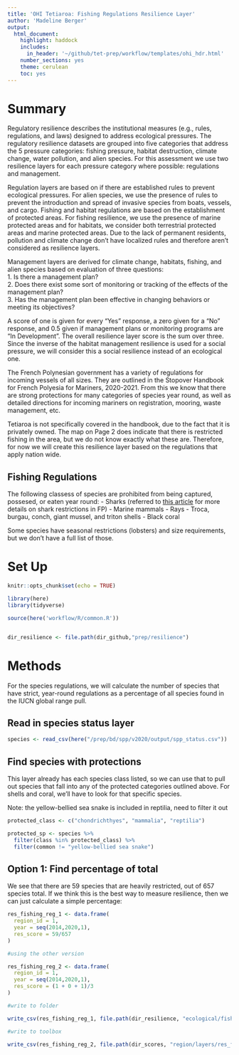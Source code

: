 ```yaml
---
title: 'OHI Tetiaroa: Fishing Regulations Resilience Layer'
author: 'Madeline Berger'
output:
  html_document:
    highlight: haddock
    includes:
      in_header: '~/github/tet-prep/workflow/templates/ohi_hdr.html' 
    number_sections: yes
    theme: cerulean
    toc: yes
---
```

# Summary 

Regulatory resilience describes the institutional measures (e.g., rules, regulations, and laws) designed to address ecological pressures. The regulatory resilience datasets are grouped into five categories that address the 5 pressure categories: fishing pressure, habitat destruction, climate change, water pollution, and alien species. For this assessment we use two resilience layers for each pressure category where possible: regulations and management.  

Regulation layers are based on if there are established rules to prevent ecological pressures. For alien species, we use the presence of rules to prevent the introduction and spread of invasive species from boats, vessels, and cargo. Fishing and habitat regulations are based on the establishment of protected areas. For fishing resilience, we use the presence of marine protected areas and for habitats, we consider both terrestrial protected areas and marine protected areas. Due to the lack of permanent residents, pollution and climate change don't have localized rules and therefore aren't considered as resilience layers.

Management layers are derived for climate change, habitats, fishing, and alien species based on evaluation of three questions:   
 1. Is there a management plan?    
 2. Does there exist some sort of monitoring or tracking of the effects of the management plan?   
 3. Has the management plan been effective in changing behaviors or meeting its objectives?   
 
A score of one is given for every "Yes" response, a zero given for a "No" response, and 0.5 given if management plans or monitoring programs are "In Development". The overall resilience layer score is the sum over three. Since the inverse of the habitat management resilience is used for a social pressure, we will consider this a social resilience instead of an ecological one.    

The French Polynesian government has a variety of regulations for incoming vessels of all sizes. They are outlined in the 
Stopover Handbook for French Polyesia for Mariners, 2020-2021. From this we know that there are strong protections for many categories of species year round, as well as detailed directions for incoming mariners on registration, mooring, waste management, etc. 

Tetiaroa is not specifically covered in the handbook, due to the fact that it is privately owned. The map on Page 2 does indicate that there is restricted fishing in the area, but we do not know exactly what these are. Therefore, for now we will create this resilience layer based on the regulations that apply nation wide.

## Fishing Regulations  

The following classess of species are prohibited from being captured, possesed, or eaten year round:
- Sharks (referred to [this article](https://www.sciencedirect.com/science/article/pii/S0308597X16305899) for more details on shark restrictions in FP)
- Marine mammals
- Rays
- Troca, burgau, conch, giant mussel, and triton shells
- Black coral 

Some species have seasonal restrictions (lobsters) and size requirements, but we don't have a full list of those. 


# Set Up

```r
knitr::opts_chunk$set(echo = TRUE)

library(here)
library(tidyverse)

source(here('workflow/R/common.R'))


dir_resilience <- file.path(dir_github,"prep/resilience")
```

# Methods

For the species regulations, we will calculate the number of species that have strict, year-round regulations as a percentage of all species found in the IUCN global range pull. 

## Read in species status layer 

```r

species <- read_csv(here("/prep/bd/spp/v2020/output/spp_status.csv"))

```

## Find species with protections

This layer already has each species class listed, so we can use that to pull out species that fall into any of the protected categories outlined above. For shells and coral, we'll have to look for that specific species. 

Note: the yellow-bellied sea snake is included  in reptilia, need to filter it out

```r

protected_class <- c("chondrichthyes", "mammalia", "reptilia")

protected_sp <- species %>% 
  filter(class %in% protected_class) %>% 
  filter(common != "yellow-bellied sea snake")

```


## Option 1: Find percentage of total 

We see that there are 59 species that are heavily restricted, out of 657 species total. If we think this is the best way to measure resilience, then we can just calculate a simple percentage:

```r

res_fishing_reg_1 <- data.frame(
  region_id = 1, 
  year = seq(2014,2020,1),
  res_score = 59/657
)

#using the other version

res_fishing_reg_2 <- data.frame(
  region_id = 1, 
  year = seq(2014,2020,1),
  res_score = (1 + 0 + 1)/3
)

#write to folder

write_csv(res_fishing_reg_1, file.path(dir_resilience, "ecological/fishing_reg/res_fishing_reg.csv"))

#write to toolbox

write_csv(res_fishing_reg_2, file.path(dir_scores, "region/layers/res_fishing_reg.csv"))
```

